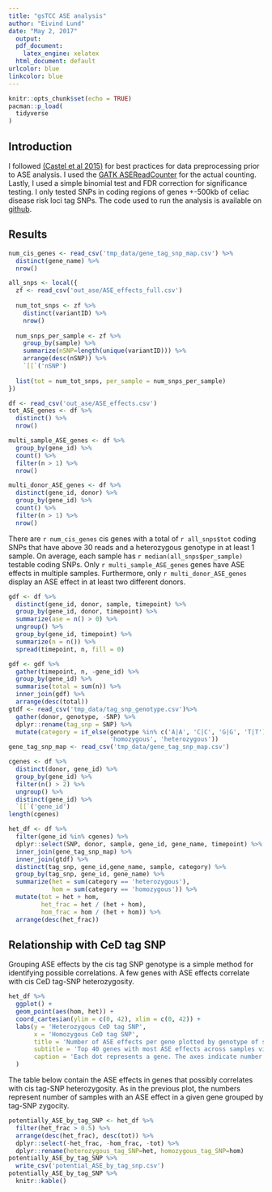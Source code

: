 ```yaml
---
title: "gsTCC ASE analysis"
author: "Eivind Lund"
date: "May 2, 2017"
  output:
  pdf_document: 
    latex_engine: xelatex
  html_document: default
urlcolor: blue
linkcolor: blue
---
```


```r
knitr::opts_chunk$set(echo = TRUE)
pacman::p_load(
  tidyverse
)
```

## Introduction

I followed [(Castel et al 2015)](https://genomebiology.biomedcentral.com/articles/10.1186/s13059-015-0762-6) for best practices for data preprocessing prior to ASE analysis.
I used the [GATK ASEReadCounter](https://software.broadinstitute.org/gatk/documentation/tooldocs/current/org_broadinstitute_gatk_tools_walkers_rnaseq_ASEReadCounter.php) for the actual counting. Lastly, I used a simple binomial test and FDR correction for significance testing. I only tested SNPs in coding regions of genes +-500kb of celiac disease risk loci tag SNPs. The code used to run the analysis is available on [github](https://github.com/eivindgl/gsTCC_ASECount).

## Results
```r
num_cis_genes <- read_csv('tmp_data/gene_tag_snp_map.csv') %>% 
  distinct(gene_name) %>% 
  nrow()

all_snps <- local({
  zf <- read_csv('out_ase/ASE_effects_full.csv') 
  
  num_tot_snps <- zf %>% 
    distinct(variantID) %>% 
    nrow()
  
  num_snps_per_sample <- zf %>%
    group_by(sample) %>% 
    summarize(nSNP=length(unique(variantID))) %>% 
    arrange(desc(nSNP)) %>% 
    `[[`('nSNP') 
  
  list(tot = num_tot_snps, per_sample = num_snps_per_sample)
})
```
```r
df <- read_csv('out_ase/ASE_effects.csv')
tot_ASE_genes <- df %>% 
  distinct() %>% 
  nrow()

multi_sample_ASE_genes <- df %>% 
  group_by(gene_id) %>% 
  count() %>% 
  filter(n > 1) %>% 
  nrow()

multi_donor_ASE_genes <- df %>% 
  distinct(gene_id, donor) %>% 
  group_by(gene_id) %>% 
  count() %>% 
  filter(n > 1) %>% 
  nrow()
```

There are `r num_cis_genes` cis genes with a total of `r all_snps$tot` coding SNPs that have above 30 reads and a heterozygous genotype in at least 1 sample. 
On average, each sample has `r median(all_snps$per_sample)` testable coding SNPs.
Only `r multi_sample_ASE_genes` genes have ASE effects in multiple samples.
Furthermore, only `r multi_donor_ASE_genes` display an ASE effect in at least two different donors.

```r
gdf <- df %>% 
  distinct(gene_id, donor, sample, timepoint) %>% 
  group_by(gene_id, donor, timepoint) %>% 
  summarize(ase = n() > 0) %>% 
  ungroup() %>% 
  group_by(gene_id, timepoint) %>% 
  summarize(n = n()) %>% 
  spread(timepoint, n, fill = 0)

gdf <- gdf %>% 
  gather(timepoint, n, -gene_id) %>% 
  group_by(gene_id) %>% 
  summarise(total = sum(n)) %>% 
  inner_join(gdf) %>% 
  arrange(desc(total))
gtdf <- read_csv('tmp_data/tag_snp_genotype.csv')%>%
  gather(donor, genotype, -SNP) %>% 
  dplyr::rename(tag_snp = SNP) %>% 
  mutate(category = if_else(genotype %in% c('A|A', 'C|C', 'G|G', 'T|T'),
                            'homozygous', 'heterozygous'))
gene_tag_snp_map <- read_csv('tmp_data/gene_tag_snp_map.csv')

cgenes <- df %>% 
  distinct(donor, gene_id) %>% 
  group_by(gene_id) %>% 
  filter(n() > 2) %>% 
  ungroup() %>% 
  distinct(gene_id) %>% 
  `[[`('gene_id')
length(cgenes)

het_df <- df %>% 
  filter(gene_id %in% cgenes) %>% 
  dplyr::select(SNP, donor, sample, gene_id, gene_name, timepoint) %>% 
  inner_join(gene_tag_snp_map) %>% 
  inner_join(gtdf) %>% 
  distinct(tag_snp, gene_id,gene_name, sample, category) %>% 
  group_by(tag_snp, gene_id, gene_name) %>% 
  summarize(het = sum(category == 'heterozygous'),
            hom = sum(category == 'homozygous')) %>% 
  mutate(tot = het + hom,
         het_frac = het / (het + hom),
         hom_frac = hom / (het + hom)) %>% 
  arrange(desc(het_frac))
```
## Relationship with CeD tag SNP
Grouping ASE effects by the cis tag SNP genotype is a simple method for identifying possible correlations.
A few genes with ASE effects correlate with cis CeD tag-SNP heterozygosity.


```R
het_df %>% 
  ggplot() +
  geom_point(aes(hom, het)) +
  coord_cartesian(ylim = c(0, 42), xlim = c(0, 42)) +
  labs(y = 'Heterozygous CeD tag SNP',
       x = 'Homozygous CeD tag SNP',
       title = 'Number of ASE effects per gene plotted by genotype of sample donor',
       subtitle = 'Top 40 genes with most ASE effects across samples visuallized',
       caption = 'Each dot represents a gene. The axes indicate number of samples.'
  )
```

The table below contain the ASE effects in genes that possibly correlates with cis tag-SNP heterozygosity.
As in the previous plot, the numbers represent number of samples with an ASE effect in a given gene grouped by tag-SNP zygocity.


```r
potentially_ASE_by_tag_SNP <- het_df %>% 
  filter(het_frac > 0.5) %>% 
  arrange(desc(het_frac), desc(tot)) %>% 
  dplyr::select(-het_frac, -hom_frac, -tot) %>% 
  dplyr::rename(heterozygous_tag_SNP=het, homozygous_tag_SNP=hom)
potentially_ASE_by_tag_SNP %>%
  write_csv('potential_ASE_by_tag_snp.csv')
potentially_ASE_by_tag_SNP %>% 
  knitr::kable()
```


